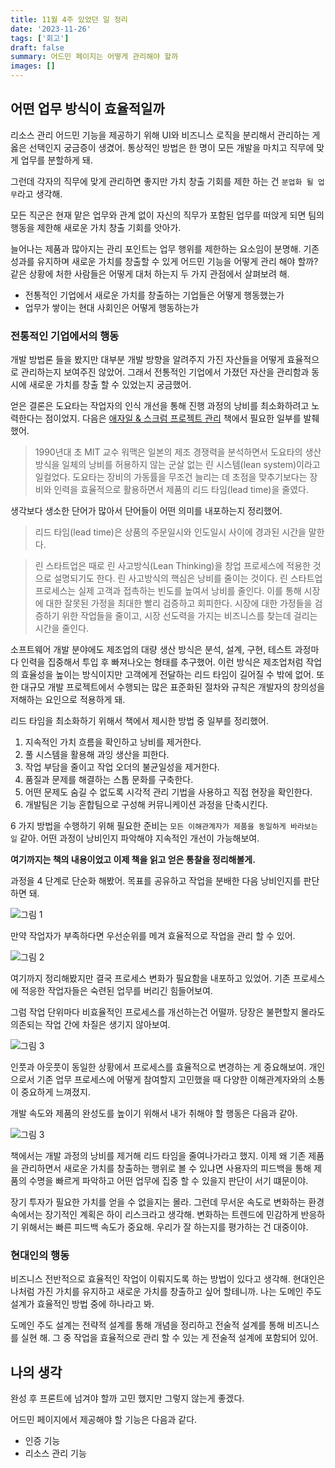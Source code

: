 ```yaml
---
title: 11월 4주 있었던 일 정리
date: '2023-11-26'
tags: ['회고']
draft: false
summary: 어드민 페이지는 어떻게 관리해야 할까
images: []
---
```


## 어떤 업무 방식이 효율적일까

리소스 관리 어드민 기능을 제공하기 위해 UI와 비즈니스 로직을 분리해서 관리하는 게 옳은 선택인지 궁금증이 생겼어.
통상적인 방법은 한 명이 모든 개발을 마치고 직무에 맞게 업무를 분할하게 돼.

그런데 각자의 직무에 맞게 관리하면 좋지만 가치 창출 기회를 제한 하는 건 `분업화 될 업무`라고 생각해.

모든 직군은 현재 맡은 업무와 관계 없이 자신의 직무가 포함된 업무를 떠앉게 되면 팀의 행동을 제한해 새로운 가치 창출 기회를 앗아가.

늘어나는 제품과 많아지는 관리 포인트는 업무 행위를 제한하는 요소임이 분명해.
기존 성과를 유지하며 새로운 가치를 창출할 수 있게 어드민 기능을 어떻게 관리 해야 할까?
같은 상황에 처한 사람들은 어떻게 대처 하는지 두 가지 관점에서 살펴보려 해.

- 전통적인 기업에서 새로운 가치를 창출하는 기업들은 어떻게 행동했는가
- 업무가 쌓이는 현대 사회인은 어떻게 행동하는가

### 전통적인 기업에서의 행동

개발 방법론 들을 봤지만 대부분 개발 방향을 알려주지 가진 자산들을 어떻게 효율적으로 관리하는지 보여주진 않았어.
그래서 전통적인 기업에서 가졌던 자산을 관리함과 동시에 새로운 가치를 창출 할 수 있었는지 궁금했어.

얻은 결론은 도요타는 작업자의 인식 개선을 통해 진행 과정의 낭비를 최소화하려고 노력한다는 점이었지.
다음은 [애자일 & 스크럼 프로젝트 관리](https://m.yes24.com/Goods/Detail/26879914) 책에서 필요한 일부를 발췌했어.

> 1990년대 초 MIT 교수 워맥은 일본의 제조 경쟁력을 분석하면서
> 도요타의 생산 방식을 일체의 낭비를 허용하지 않는 군살 없는 린 시스템(lean system)이라고 일컬었다.
> 도요타는 장비의 가동률을 무조건 늘리는 데 초점을 맞추기보다는 장비와 인력을 효율적으로 활용하면서 제품의 리드 타임(lead time)을 줄였다.

생각보다 생소한 단어가 많아서 단어들이 어떤 의미를 내포하는지 정리했어.

> 리드 타임(lead time)은 상품의 주문일시와 인도일시 사이에 경과된 시간을 말한다.

> 린 스타트업은 때로 린 사고방식(Lean Thinking)을 창업 프로세스에 적용한 것으로 설명되기도 한다.
> 린 사고방식의 핵심은 낭비를 줄이는 것이다.
> 린 스타트업 프로세스는 실제 고객과 접촉하는 빈도를 높여서 낭비를 줄인다.
> 이를 통해 시장에 대한 잘못된 가정을 최대한 빨리 검증하고 회피한다.
> 시장에 대한 가정들을 검증하기 위한 작업들을 줄이고, 시장 선도력을 가지는 비즈니스를 찾는데 걸리는 시간을 줄인다.

소프트웨어 개발 분야에도 제조업의 대량 생산 방식은 분석, 설계, 구현, 테스트 과정마다 인력을 집중해서 투입 후 빠져나오는 형태를 추구했어.
이런 방식은 제조업처럼 작업의 효율성을 높이는 방식이지만 고객에게 전달하는 리드 타임이 길어질 수 밖에 없어.
또한 대규모 개발 프로젝트에서 수행되는 많은 표준화된 절차와 규칙은 개발자의 창의성을 저해하는 요인으로 적용하게 돼.

리드 타임을 최소화하기 위해서 책에서 제시한 방법 중 일부를 정리했어.

1. 지속적인 가치 흐름을 확인하고 낭비를 제거한다.
2. 풀 시스템을 활용해 과잉 생산을 피한다.
3. 작업 부담을 줄이고 작업 오더의 불균일성을 제거한다.
4. 품질과 문제를 해결하는 스톱 문화를 구축한다.
5. 어떤 문제도 숨길 수 없도록 시각적 관리 기법을 사용하고 직접 현장을 확인한다.
6. 개발팀은 기능 혼합팀으로 구성해 커뮤니케이션 과정을 단축시킨다.

6 가지 방법을 수행하기 위해 필요한 준비는 `모든 이해관계자가 제품을 동일하게 바라보는 일` 같아.
어떤 과정이 낭비인지 파악해야 지속적인 개선이 가능해보여.

**여기까지는 책의 내용이었고 이제 책을 읽고 얻은 통찰을 정리해볼게.**

과정을 4 단계로 단순화 해봤어. 목표를 공유하고 작업을 분배한 다음 낭비인지를 판단하면 돼.

![그림 1](/static/images/reminiscence/11m4w/1.png)

만약 작업자가 부족하다면 우선순위를 메겨 효율적으로 작업을 관리 할 수 있어.

![그림 2](/static/images/reminiscence/11m4w/2.png)

여기까지 정리해봤지만 결국 프로세스 변화가 필요함을 내포하고 있었어.
기존 프로세스에 적응한 작업자들은 숙련된 업무를 버리긴 힘들어보여.

그럼 작업 단위마다 비효율적인 프로세스를 개선하는건 어떨까.
당장은 불편할지 몰라도 의존되는 작업 간에 차질은 생기지 않아보여.

![그림 3](/static/images/reminiscence/11m4w/3.png)

인풋과 아웃풋이 동일한 상황에서 프로세스를 효율적으로 변경하는 게 중요해보여.
개인으로서 기존 업무 프로세스에 어떻게 참여할지 고민했을 때 다양한 이해관계자와의 소통이 중요하게 느껴졌지.

개발 속도와 제품의 완성도를 높이기 위해서 내가 취해야 할 행동은 다음과 같아.

![그림 3](/static/images/reminiscence/11m4w/4.png)

책에서는 개발 과정의 낭비를 제거해 리드 타임을 줄여나가라고 했지.
이제 왜 기존 제품을 관리하면서 새로운 가치를 창출하는 행위로 볼 수 있냐면 사용자의 피드백을 통해 제품의 수명을 빠르게 파악하고 어떤 업무에 집중 할 수 있을지 판단이 서기 떄문이야.

장기 투자가 필요한 가치를 얻을 수 없을지는 몰라.
그런데 무서운 속도로 변화하는 환경 속에서는 장기적인 계획은 하이 리스크라고 생각해.
변화하는 트렌드에 민감하게 반응하기 위해서는 빠른 피드백 속도가 중요해.
우리가 잘 하는지를 평가하는 건 대중이야.

### 현대인의 행동

비즈니스 전반적으로 효율적인 작업이 이뤄지도록 하는 방법이 있다고 생각해.
현대인은 나처럼 가진 가치를 유지하고 새로운 가치를 창출하고 싶어 할테니까.
나는 도메인 주도 설계가 효율적인 방법 중에 하나라고 봐.

도메인 주도 설계는 전략적 설계를 통해 개념을 정리하고 전술적 설계를 통해 비즈니스를 실현 해.
그 중 작업을 효율적으로 관리 할 수 있는 게 전술적 설계에 포함되어 있어.




## 나의 생각

완성 후 프론트에 넘겨야 할까 고민 했지만 그렇지 않는게 좋겠다.

어드민 페이지에서 제공해야 할 기능은 다음과 같다.

- 인증 기능
- 리소스 관리 기능


